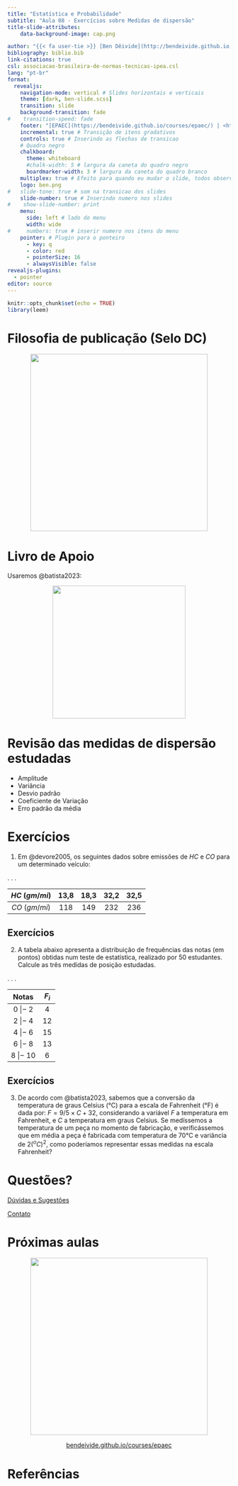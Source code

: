 ```yaml
---
title: "Estatística e Probabilidade"
subtitle: "Aula 08 - Exercícios sobre Medidas de dispersão"
title-slide-attributes:
    data-background-image: cap.png

author: "{{< fa user-tie >}} [Ben Dêivide](http://bendeivide.github.io) | {{< fa school >}} [UFSJ](https://www.ufsj.edu.br/)"
bibliography: biblio.bib
link-citations: true
csl: associacao-brasileira-de-normas-tecnicas-ipea.csl
lang: "pt-br"
format: 
  revealjs:
    navigation-mode: vertical # Slides horizontais e verticais
    theme: [dark, ben-slide.scss]
    transition: slide
    background-transition: fade
#    transition-speed: fade
    footer: "[EPAEC](https://bendeivide.github.io/courses/epaec/) | <https://bendeivide.github.io/>" # Rodapé
    incremental: true # Transição de itens gradativos
    controls: true # Inserindo as flechas de transicao
    # Quadro negro
    chalkboard: 
      theme: whiteboard
      #chalk-width: 5 # largura da caneta do quadro negro
      boardmarker-width: 3 # largura da caneta do quadro branco
    multiplex: true # Efeito para quando eu mudar o slide, todos observarao mudando em seus browsers tbm
    logo: ben.png
#   slide-tone: true # som na transicao dos slides
    slide-number: true # Inserindo numero nos slides
#    show-slide-number: print
    menu:
      side: left # lado do menu
      width: wide
#     numbers: true # inserir numero nos itens do menu
    pointer: # Plugin para o ponteiro
      - key: q
      - color: red
      - pointerSize: 16
      - alwaysVisible: false
revealjs-plugins:
  - pointer
editor: source
---
```


```r
knitr::opts_chunk$set(echo = TRUE)
library(leem)
```

# Filosofia de publicação (Selo DC) {background-image="cap02.png"}

<a href="https://bendeivide.github.io/dc/" target="_blank" style="text-align: center;">

<img src="SeloDC-branco.png" width = "400">

</a>

# Livro de Apoio {background-image="cap02.png"}

Usaremos @batista2023:

<a href="https://bendeivide.github.io/books/epaec/" target="_blank" style="text-align: center;">

<img src="hardcover.png" width = "300">

</a>

# Revisão das medidas de dispersão estudadas {background-image="cap02.png"}

- Amplitude
- Variância
- Desvio padrão
- Coeficiente de Variação
- Erro padrão da média

# Exercícios {background-image="cap02.png"}

1. Em @devore2005, os seguintes dados sobre emissões de $HC$ e $CO$ para um determinado veículo:

. . .

| $HC~(gm/mi)$ | 13,8 | 18,3 |32,2 | 32,5|
|:------------:|:----:|:----:|:---:|:---:|
| $CO~(gm/mi)$ | 118 | 149 | 232 | 236 |



## Exercícios {background-image="cap02.png"}



2. A tabela abaixo apresenta a distribuição de frequências das notas (em pontos) obtidas num teste de estatística, realizado por 50 estudantes. Calcule as três medidas de posição estudadas.

. . .

<font size="+2">

| Notas | $F_i$ |
|:-----:|:-----:|
| 0 $|-$ 2 | 4 |
| 2 $|-$ 4 | 12 |
| 4 $|-$ 6 | 15 |
| 6 $|-$ 8 | 13 |
| 8 $|-$ 10 | 6 |

</font>


## Exercícios {background-image="cap02.png"}

3. De acordo com @batista2023, sabemos que a conversão da temperatura de graus Celsius (°C) para a escala de Fahrenheit (°F) é dada por: $F = 9 / 5 \times C + 32$, considerando a variável $F$ a temperatura em Fahrenheit, e $C$ a temperatura em graus Celsius. Se medíssemos a temperatura de um peça no momento de fabricação, e verificássemos que em média a peça é fabricada com temperatura de $70$°C e variância de $2(^oC)^2$, como poderíamos representar essas medidas na escala Fahrenheit?




# Questões? {background-image="cap02.png"}

[Dúvidas e Sugestões](https://bendeivide.github.io/){preview-link="true"}

[Contato](https://bendeivide.github.io/#contact){preview-link="true"}

# Próximas aulas {data-transition="zoom" background-image="cap02.png"}

<a href="https://bendeivide.github.io/courses/epaec/" target="_blank" style="text-align: center;">

<img src="ben.png" width = "400">

</a> <center> <a href="/courses/epaec"  target="_blank" >bendeivide.github.io/courses/epaec</a> </center>

# Referências {background-image="cap02.png"}




<!-- 

::: {.notes} 

📝 Mostrar a relação do Método científico com as Definições gerais da estatística (Smoothdraw)

:::



:::: {.columns}

::: {.column width="90%"}

```r
library(leem)
atot <- c(1245870, 903207.02, 237765.20, 1559167.89,
          276419.84, 164123.96, 277466.76, 223644.53, 142470.76)
atot |>
  new_leem(variable = 2) # ou new_leem(variable = "continuous")
```

```r
library(leem)
atot <- c(1245870, 903207.02, 237765.20, 1559167.89,
          276419.84, 164123.96, 277466.76, 223644.53, 142470.76)
atotleem <- new_leem(atot, variable = 2) # ou new_leem(variable = "discrete")
atotleem
class(atotleem)
```

:::

::: {.column width="10%"}

<center>

<img src="leem.png" title="Imagens: Logo leem" width = "500">

</center>

:::

::::



::: {.nonincremental}

-   Introdução
    -   Nossa vida atual é assim hoje!

:::


-->